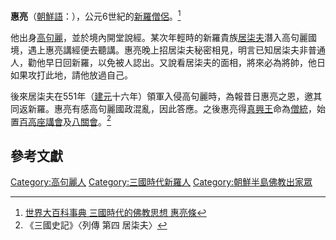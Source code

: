 '''惠亮'''（[[朝鮮語|朝鮮語]]：{{lang|ko|'''혜량'''}}），公元6世紀的[[新羅|新羅]][[僧侶|僧侶]]。<ref >[[:s:ko:글로벌_세계_대백과사전/동양사상/한국의_사상/삼국시대의_사상/삼국시대의_불교사상|世界大百科事典 三國時代的佛教思想 惠亮條]]{{ko}}</ref>

他出身[[高句麗|高句麗]]，並於境內開堂說經。某次年輕時的新羅貴族[[居柒夫|居柒夫]]潛入高句麗國境，遇上惠亮講經便去聽講。惠亮晚上招居柒夫秘密相見，明言已知居柒夫非普通人，勸他早日回新羅，以免被人認出。又說看居柒夫的面相，將來必為將帥，他日如果攻打此地，請他放過自己。

後來居柒夫在551年（[[建元_(新羅法興王)|建元]]十六年）領軍入侵高句麗時，為報昔日惠亮之恩，邀其同返新羅。惠亮有感高句麗國政混亂，因此答應。之後惠亮得[[真興王|真興王]]命為[[僧統|僧統]]，始置[[百高座講會|百高座講會]]及[[八關會|八關會]]。<ref name=Geochilbu>《三國史記》〈列傳 第四 居柒夫〉</ref>

==參考文獻==
<div class="references-small">
<references/>
</div>

[[Category:高句麗人|Category:高句麗人]]
[[Category:三國時代新羅人|Category:三國時代新羅人]]
[[Category:朝鮮半島佛教出家眾|Category:朝鮮半島佛教出家眾]]